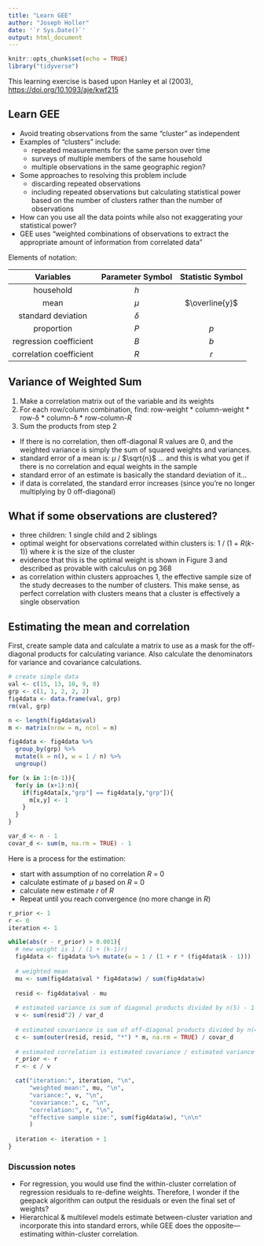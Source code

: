 ```yaml
---
title: "Learn GEE"
author: "Joseph Holler"
date: '`r Sys.Date()`'
output: html_document
---
```


```r
knitr::opts_chunk$set(echo = TRUE)
library("tidyverse")
```

This learning exercise is based upon Hanley et al (2003), <https://doi.org/10.1093/aje/kwf215>

## Learn GEE

-   Avoid treating observations from the same "cluster" as independent
-   Examples of "clusters" include:
    -   repeated measurements for the same person over time
    -   surveys of multiple members of the same household
    -   multiple observations in the same geographic region?
-   Some approaches to resolving this problem include
    -   discarding repeated observations
    -   including repeated observations but calculating statistical power based on the number of clusters rather than the number of observations
-   How can you use all the data points while also not exaggerating your statistical power?
-   GEE uses "weighted combinations of observations to extract the appropriate amount of information from correlated data"

Elements of notation:

|        Variables        | Parameter Symbol | Statistic Symbol |
|:-----------------------:|:----------------:|:----------------:|
|        household        |       $h$        |                  |
|          mean           |      $\mu$       |  $\overline{y}$  |
|   standard deviation    |     $\delta$     |                  |
|       proportion        |       $P$        |       $p$        |
| regression coefficient  |       $B$        |       $b$        |
| correlation coefficient |       $R$        |       $r$        |

## Variance of Weighted Sum

1.  Make a correlation matrix out of the variable and its weights
2.  For each row/column combination, find: row-weight \* column-weight \* row-δ \* column-δ \* row-column-$R$
3.  Sum the products from step 2

-   If there is no correlation, then off-diagonal R values are 0, and the weighted variance is simply the sum of squared weights and variances.
-   standard error of a mean is: $\mu$ / $\sqrt{n}$ ... and this is what you get if there is no correlation and equal weights in the sample
-   standard error of an estimate is basically the standard deviation of it...
-   if data is correlated, the standard error increases (since you're no longer multiplying by 0 off-diagonal)

## What if some observations are clustered?

-   three children: 1 single child and 2 siblings
-   optimal weight for observations correlated within clusters is: 1 / (1 + $R$($k$-1)) where $k$ is the size of the cluster
-   evidence that this is the optimal weight is shown in Figure 3 and described as provable with calculus on pg 368
-   as correlation within clusters approaches 1, the effective sample size of the study decreases to the number of clusters. This make sense, as perfect correlation with clusters means that a cluster is effectively a single observation

## Estimating the mean and correlation

First, create sample data and calculate a matrix to use as a mask for the off-diagonal products for calculating variance.
Also calculate the denominators for variance and covariance calculations.

```r
# create simple data 
val <- c(15, 13, 10, 9, 8)
grp <- c(1, 1, 2, 2, 2)
fig4data <- data.frame(val, grp)
rm(val, grp)

n <- length(fig4data$val)
m <- matrix(nrow = n, ncol = n)

fig4data <- fig4data %>% 
  group_by(grp) %>% 
  mutate(k = n(), w = 1 / n) %>% 
  ungroup()

for (x in 1:(n-1)){
  for(y in (x+1):n){
    if(fig4data[x,"grp"] == fig4data[y,"grp"]){
      m[x,y] <- 1
    }
  }
}

var_d <- n - 1
covar_d <- sum(m, na.rm = TRUE) - 1
```

Here is a process for the estimation:

-   start with assumption of no correlation $R$ = 0
-   calculate estimate of $\mu$ based on $R$ = 0
-   calculate new estimate $r$ of $R$
-   Repeat until you reach convergence (no more change in $R$)

```r
r_prior <- 1
r <- 0
iteration <- 1

while(abs(r - r_prior) > 0.001){
  # new weight is 1 / (1 + (k-1)r)
  fig4data <- fig4data %>% mutate(w = 1 / (1 + r * (fig4data$k - 1)))
  
  # weighted mean
  mu <- sum(fig4data$val * fig4data$w) / sum(fig4data$w)
  
  resid <- fig4data$val - mu
  
  # estimated variance is sum of diagonal products divided by n(5) - 1
  v <- sum(resid^2) / var_d
  
  # estimated covariance is sum of off-diagonal products divided by n(4) - 1
  c <- sum(outer(resid, resid, "*") * m, na.rm = TRUE) / covar_d
  
  # estimated correlation is estimated covariance / estimated variance
  r_prior <- r
  r <- c / v

  cat("iteration:", iteration, "\n",
      "weighted mean:", mu, "\n",
      "variance:", v, "\n",
      "covariance:", c, "\n",
      "correlation:", r, "\n",
      "effective sample size:", sum(fig4data$w), "\n\n"
      )
  
  iteration <- iteration + 1
}
```

### Discussion notes

-   For regression, you would use find the within-cluster correlation of regression residuals to re-define weights. Therefore, I wonder if the geepack algorithm can output the residuals or even the final set of weights?
-   Hierarchical & multilevel models estimate between-cluster variation and incorporate this into standard errors, while GEE does the opposite---estimating within-cluster correlation.
